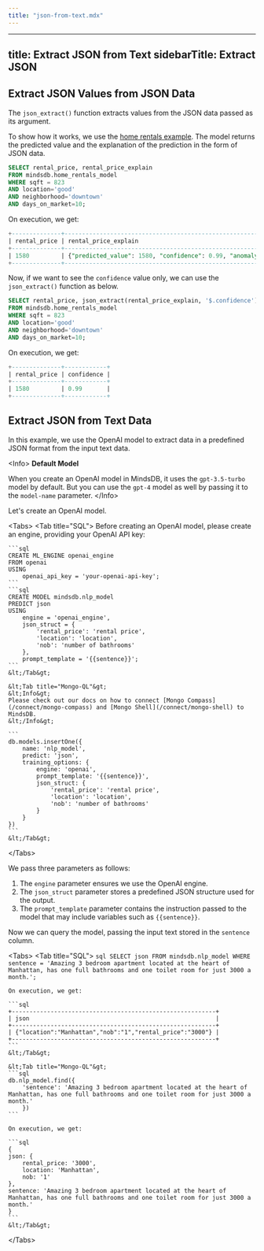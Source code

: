 ```yaml
---
title: "json-from-text.mdx"
---
```


---
title: Extract JSON from Text
sidebarTitle: Extract JSON
---

## Extract JSON Values from JSON Data

The `json_extract()` function extracts values from the JSON data passed as its argument.

To show how it works, we use the [home rentals example](/sql/tutorials/home-rentals). The model returns the predicted value and the explanation of the prediction in the form of JSON data.

```sql
SELECT rental_price, rental_price_explain
FROM mindsdb.home_rentals_model
WHERE sqft = 823
AND location='good'
AND neighborhood='downtown'
AND days_on_market=10;
```

On execution, we get:

```sql
+--------------+-----------------------------------------------------------------------------------------------------------------------------------------------+
| rental_price | rental_price_explain                                                                                                                          |
+--------------+-----------------------------------------------------------------------------------------------------------------------------------------------+
| 1580         | {"predicted_value": 1580, "confidence": 0.99, "anomaly": null, "truth": null, "confidence_lower_bound": 1490, "confidence_upper_bound": 1670} |
+--------------+-----------------------------------------------------------------------------------------------------------------------------------------------+
```

Now, if we want to see the `confidence` value only, we can use the `json_extract()` function as below.

```sql
SELECT rental_price, json_extract(rental_price_explain, '$.confidence') AS confidence
FROM mindsdb.home_rentals_model
WHERE sqft = 823
AND location='good'
AND neighborhood='downtown'
AND days_on_market=10;
```

On execution, we get:

```sql
+--------------+------------+
| rental_price | confidence |
+--------------+------------+
| 1580         | 0.99       |
+--------------+------------+
```

## Extract JSON from Text Data

In this example, we use the OpenAI model to extract data in a predefined JSON format from the input text data.

&lt;Info&gt;
**Default Model**

When you create an OpenAI model in MindsDB, it uses the `gpt-3.5-turbo` model by default. But you can use the `gpt-4` model as well by passing it to the `model-name` parameter.
&lt;/Info&gt;

Let's create an OpenAI model.

&lt;Tabs&gt;
    &lt;Tab title="SQL"&gt;
    Before creating an OpenAI model, please create an engine, providing your OpenAI API key:

    ```sql
    CREATE ML_ENGINE openai_engine
    FROM openai
    USING
        openai_api_key = 'your-openai-api-key';
    ```
    ```sql
    CREATE MODEL mindsdb.nlp_model
    PREDICT json
    USING
        engine = 'openai_engine',
        json_struct = {
            'rental_price': 'rental price',
            'location': 'location',
            'nob': 'number of bathrooms'
        },
        prompt_template = '{{sentence}}';
    ```
    &lt;/Tab&gt;

    &lt;Tab title="Mongo-QL"&gt;
    &lt;Info&gt;
    Please check out our docs on how to connect [Mongo Compass](/connect/mongo-compass) and [Mongo Shell](/connect/mongo-shell) to MindsDB.
    &lt;/Info&gt;

    ```
    db.models.insertOne({
        name: 'nlp_model',
        predict: 'json',
        training_options: {
            engine: 'openai',
            prompt_template: '{{sentence}}',
            json_struct: {
                'rental_price': 'rental price',
                'location': 'location',
                'nob': 'number of bathrooms'
            }
        }
    })
    ```
    &lt;/Tab&gt;
&lt;/Tabs&gt;

We pass three parameters as follows:

1. The `engine` parameter ensures we use the OpenAI engine.
2. The `json_struct` parameter stores a predefined JSON structure used for the output.
3. The `prompt_template` parameter contains the instruction passed to the model that may include variables such as `{{sentence}}`.

Now we can query the model, passing the input text stored in the `sentence` column.

&lt;Tabs&gt;
    &lt;Tab title="SQL"&gt;
    ```sql
    SELECT json
    FROM mindsdb.nlp_model
    WHERE sentence = 'Amazing 3 bedroom apartment located at the heart of Manhattan, has one full bathrooms and one toilet room for just 3000 a month.';
    ```

    On execution, we get:

    ```sql
    +----------------------------------------------------------+
    | json                                                     |
    +----------------------------------------------------------+
    | {"location":"Manhattan","nob":"1","rental_price":"3000"} |
    +----------------------------------------------------------+
    ```
    &lt;/Tab&gt;
    
    &lt;Tab title="Mongo-QL"&gt;
    ```sql
    db.nlp_model.find({
        'sentence': 'Amazing 3 bedroom apartment located at the heart of Manhattan, has one full bathrooms and one toilet room for just 3000 a month.'
        })
    ```

    On execution, we get:

    ```sql
    {
    json: {
        rental_price: '3000',
        location: 'Manhattan',
        nob: '1'
    },
    sentence: 'Amazing 3 bedroom apartment located at the heart of Manhattan, has one full bathrooms and one toilet room for just 3000 a month.'
    }
    ```
    &lt;/Tab&gt;
&lt;/Tabs&gt;
